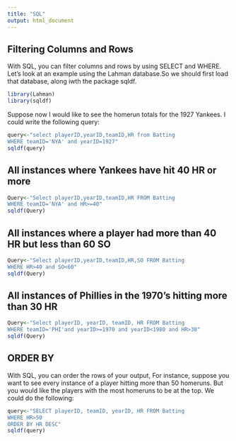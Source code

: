 ```yaml
---
title: "SQL"
output: html_document
---
```


## Filtering Columns and Rows

With SQL, you can filter columns and rows by using SELECT and WHERE. Let's look at an example using the Lahman database.So we should first load that database, along iwth the package sqldf.

```r
library(Lahman)
library(sqldf)
```

Suppose now I would like to see the homerun totals for the 1927 Yankees. I could write the following query:

```r
query<-"select playerID,yearID,teamID,HR from Batting
WHERE teamID='NYA' and yearID=1927"
sqldf(query)
```

## All instances where Yankees have hit 40 HR or more

```r
Query<-"Select playerID,yearID,teamID,HR FROM Batting
WHERE teamID='NYA' and HR>=40"
sqldf(Query)
```

## All instances where a player had more than 40 HR but less than 60 SO
```r
Query<-"Select playerID,yearID,teamID,HR,SO FROM Batting
WHERE HR>40 and SO<60"
sqldf(Query)
```

## All instances of Phillies in the 1970's hitting more than 30 HR

```r
Query<-"Select playerID, yearID, teamID, HR FROM Batting 
WHERE teamID='PHI'and yearID>=1970 and yearID<1980 and HR>30"
sqldf(Query)
```


## ORDER BY

With SQL, you can order the rows of your output, For instance, suppose you want to see every instance of a player hitting more than 50 homeruns. But you would like the players with the most homeruns to be at the top. We could do the following:

```r
query<-"SELECT playerID, teamID, yearID, HR FROM Batting 
WHERE HR>50 
ORDER BY HR DESC"
sqldf(query)

```


